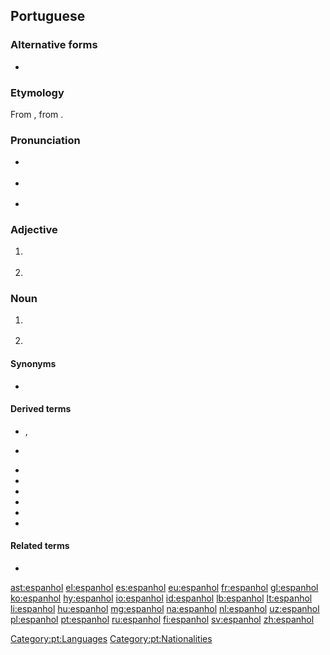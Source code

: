 ==Portuguese==

===Alternative forms===
* {{l/pt|hespanhol}} {{qualifier|obsolete}}

===Etymology===
From {{etyl|ML.|pt}} {{m|la|*Hispaniolus}}, from {{etyl|la|pt}} {{term|hispānus|lang=la}}.

===Pronunciation===
* {{a|Portugal}} {{IPA|/iʃpɐˈɲɔɫ/|/ʃpɐˈɲɔɫ/|lang=pt}}
* {{a|Brazil}} {{IPA|/es.pɐ.ɲɔw/|/is-/|/eʃ-/|/iʃ-/|lang=pt}}
* {{hyphenation|es|pa|nhol|lang=pt}}

===Adjective===
{{pt-adj|f=espanhola|pl=espanhóis|fpl=espanholas}}

# {{l/en|Spanish}} {{gloss|of, from or relating to Spain, its people or culture}}
# {{l/en|Spanish}} {{gloss|of or relating to the Spanish language}}

===Noun===
{{pt-noun|m|f=espanhola|pl=espanhóis}}

# {{l/en|Spaniard}} {{gloss|person from Spain}}
# {{label|pt|uncountable}} {{l/en|Spanish}} {{gloss|Romance language spoken in Spain and much of Latin America}}

====Synonyms====
* {{sense|Spanish language}} {{l/pt|castelhano}}

====Derived terms====
* {{l/pt|espanholinho}}, {{l/pt|espanholzinho}} {{qualifier|diminutives}}
* {{l/pt|espanholão}} {{qualifier|augmentatives}}
* {{l/pt|espanglês}}
* {{l/pt|espanholado}}
* {{l/pt|espanholice}}
* {{l/pt|espanholismo}}
* {{l/pt|espanholizar}}
* {{l/pt|portunhol}}

====Related terms====
* {{l/pt|Espanha}}

[[Category:pt:Languages]]
[[Category:pt:Nationalities]]

[[ast:espanhol]]
[[el:espanhol]]
[[es:espanhol]]
[[eu:espanhol]]
[[fr:espanhol]]
[[gl:espanhol]]
[[ko:espanhol]]
[[hy:espanhol]]
[[io:espanhol]]
[[id:espanhol]]
[[lb:espanhol]]
[[lt:espanhol]]
[[li:espanhol]]
[[hu:espanhol]]
[[mg:espanhol]]
[[na:espanhol]]
[[nl:espanhol]]
[[uz:espanhol]]
[[pl:espanhol]]
[[pt:espanhol]]
[[ru:espanhol]]
[[fi:espanhol]]
[[sv:espanhol]]
[[zh:espanhol]]